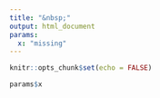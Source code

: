 ```yaml
---
title: "&nbsp;"
output: html_document
params:
  x: "missing"
---
```


```r
knitr::opts_chunk$set(echo = FALSE)
```

```r
params$x
```
